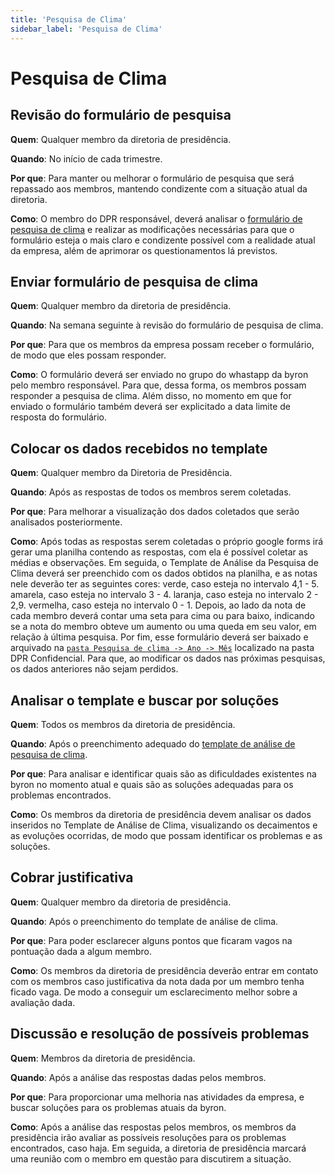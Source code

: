 ```yaml
---
title: 'Pesquisa de Clima'
sidebar_label: 'Pesquisa de Clima'
---
```


# Pesquisa de Clima

## Revisão do formulário de pesquisa
**Quem**: Qualquer membro da diretoria de presidência.

**Quando**: No início de cada trimestre.

**Por que**: Para manter ou melhorar o formulário de pesquisa que será repassado aos membros, mantendo condizente com a situação atual da diretoria.

**Como**: O membro do DPR responsável, deverá analisar o [formulário de pesquisa de clima](https://docs.google.com/forms/d/1YX8Oh0ph2MmNtpMKnddCekU2pDF53K1GGVEv7RoiFyM/edit) e realizar as modificações necessárias para que o formulário esteja o mais claro e condizente possível com a realidade atual da empresa, além de aprimorar os questionamentos lá previstos.
  
## Enviar formulário de pesquisa de clima
**Quem**: Qualquer membro da diretoria de presidência.

**Quando**: Na semana seguinte à revisão do formulário de pesquisa de clima.

**Por que**: Para que os membros da empresa possam receber o formulário, de modo que eles possam responder.

**Como**: O formulário deverá ser enviado no grupo do whastapp da byron pelo membro responsável. Para que, dessa forma, os membros possam responder a pesquisa de clima. Além disso, no momento em que for enviado o formulário também deverá ser explicitado a data limite de resposta do formulário.

## Colocar os dados recebidos no template
**Quem**: Qualquer membro da Diretoria de Presidência.

**Quando**: Após as respostas de todos os membros serem coletadas.

**Por que**: Para melhorar a visualização dos dados coletados que serão analisados posteriormente.

**Como**: Após todas as respostas serem coletadas o próprio google forms irá gerar uma planilha contendo as respostas, com ela é possível coletar as médias e observações. 
Em seguida, o Template de Análise da Pesquisa de Clima deverá ser preenchido com os dados obtidos na planilha, e as notas nele deverão ter as seguintes cores:
verde, caso esteja no intervalo 4,1 - 5.
amarela, caso esteja no intervalo 3 - 4.
laranja, caso esteja no intervalo 2 - 2,9.
vermelha, caso esteja no intervalo 0 - 1.
Depois, ao lado da nota de cada membro deverá contar uma seta para cima ou para baixo, indicando se a nota do membro obteve um aumento ou uma queda em seu valor, em relação à última pesquisa.
Por fim, esse formulário deverá ser baixado e arquivado na [`pasta Pesquisa de clima -> Ano -> Mês`](https://drive.google.com/drive/u/2/folders/1yc8V_6IbYifrU40v2EXPyJBHs-52MBbN) localizado na pasta DPR Confidencial. Para que, ao modificar os dados nas próximas pesquisas, os dados anteriores não sejam perdidos.

## Analisar o template e buscar por soluções
**Quem**: Todos os membros da diretoria de presidência.


**Quando**: Após o preenchimento adequado do [template de análise de pesquisa de clima](https://docs.google.com/document/d/1rH3NmJsqsW0Fk8XY7zM1DFF89iM7zghyervBeI-oeDc/edit).

**Por que**: Para analisar e identificar quais são as dificuldades existentes na byron no momento atual e quais são as soluções adequadas para os problemas encontrados. 

**Como**: Os membros da diretoria de presidência devem analisar os dados inseridos no Template de Análise de Clima, visualizando os decaimentos e as evoluções ocorridas, de modo que possam identificar os problemas e as soluções.

## Cobrar justificativa
**Quem**: Qualquer membro da diretoria de presidência.

**Quando**: Após o preenchimento do template de análise de clima.

**Por que**: Para poder esclarecer alguns pontos que ficaram vagos na pontuação dada a algum membro.

**Como**: Os membros da diretoria de presidência deverão entrar em contato com os membros caso justificativa da nota dada por um  membro tenha ficado vaga. De modo a conseguir um esclarecimento melhor sobre a avaliação dada.

## Discussão e resolução de possíveis problemas
**Quem**: Membros da diretoria de presidência.

**Quando**: Após a análise das respostas dadas pelos membros.

**Por que**: Para proporcionar uma melhoria nas atividades da empresa, e buscar soluções para os problemas atuais da byron.

**Como**: Após a análise das respostas pelos membros, os membros da presidência irão avaliar as possíveis resoluções para os problemas encontrados, caso haja. Em seguida, a diretoria de presidência marcará uma reunião com o membro em questão para discutirem a situação.
